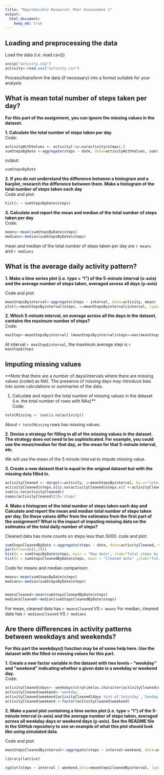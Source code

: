 ```yaml
---
title: "Reproducible Research: Peer Assessment 1"
output: 
  html_document:
    keep_md: true
---
```


## Loading and preprocessing the data

Load the data (i.e. read.csv())
```r
unzip("activity.zip")
activity<-read.csv("activity.csv")
```

Process/transform the data (if necessary) into a format suitable for your analysis


## What is mean total number of steps taken per day?

**For this part of the assignment, you can ignore the missing values in the dataset.**

**1. Calculate the total number of steps taken per day**  
Code:
```r
activityWithValues <- activity[!is.na(activity$steps),]
sumStepsByDate <-aggregate(steps ~ date, data=activityWithValues, sum)
```
output:
```r
sumStepsByDate
```

**2. If you do not understand the difference between a histogram and a barplot, research the difference between them. Make a histogram of the total number of steps taken each day**  
Code and plot:
```r

hist(x = sumStepsByDate$steps)
```

**3. Calculate and report the mean and median of the total number of steps taken per day**  
Code:
```r
means<-mean(sumStepsByDate$steps)
medians<-median(sumStepsByDate$steps)
```

mean and median of the total number of steps taken per day are `r means` and `r medians`


## What is the average daily activity pattern?  
**1. Make a time series plot (i.e. type = "l") of the 5-minute interval (x-axis) and the average number of steps taken, averaged across all days (y-axis)**  

Code and plot:
```r
meanStepsByinterval<-aggregate(steps ~ interval, data=activity, mean)
plot(y=meanStepsByinterval$steps, x=meanStepsByinterval$interval, type="l", ylab="Steps", xlab="Interval",  main="Mean Steps of a given interval")
```

**2. Which 5-minute interval, on average across all the days in the dataset, contains the maximum number of steps?**  
Code:
```r
maxStep<-meanStepsByinterval[ (meanStepsByinterval$steps==max(meanStepsByinterval$steps)),]
```
At interval `r maxStep$interval`, the maximum average step is `r maxStep$steps`

## Imputing missing values

**Note that there are a number of days/intervals where there are missing values (coded as NA). The presence of missing days may introduce bias into some calculations or summaries of the data.

1. Calculate and report the total number of missing values in the dataset (i.e. the total number of rows with NAs)**  
Code: 
```r
totalMissing <- sum(is.na(activity))
```
About `r totalMissing` rows has missing values.

**2. Devise a strategy for filling in all of the missing values in the dataset. The strategy does not need to be sophisticated. For example, you could use the mean/median for that day, or the mean for that 5-minute interval, etc.**  

We will use the mean of the 5 minute interval to impute missing value.


**3. Create a new dataset that is equal to the original dataset but with the missing data filled in.**  
```r
activityCleaned <- merge(x=activity, y=meanStepsByinterval, by.x="interval", by.y="interval", all.x=TRUE)
activityCleaned$steps.x[is.na(activityCleaned$steps.x)] <-activityCleaned$steps.y
sum(is.na(activityCleaned))
names(activityCleaned)[2]='steps'

```

**4. Make a histogram of the total number of steps taken each day and Calculate and report the mean and median total number of steps taken per day. Do these values differ from the estimates from the first part of the assignment? What is the impact of imputing missing data on the estimates of the total daily number of steps?**  

Cleaned data has more counts on steps less than 5000.
code and plot:
```r

sumStepsCleanedByDate <-aggregate(steps ~ date, data=activityCleaned, sum)
par(mfrow=(c(1,2)))
hist(x = sumStepsByDate$steps, main = "Raw data", xlab="Total steps by date")
hist(x = sumStepsCleanedByDate$steps, main = "Cleaned data" ,xlab="Total steps by date")
```

Code for means and median comparison:
```r
means<-mean(sumStepsByDate$steps)
medians<-median(sumStepsByDate$steps)


meansCleaned<-mean(sumStepsCleanedByDate$steps)
mediansCleaned<-median(sumStepsCleanedByDate$steps)

```

For mean, cleaned data has `r meansCleaned` VS `r means`
For median, cleaned data has `r mediansCleaned` VS `r medians`

## Are there differences in activity patterns between weekdays and weekends?
**For this part the weekdays() function may be of some help here. Use the dataset with the filled-in missing values for this part.  **

**1. Create a new factor variable in the dataset with two levels - "weekday" and "weekend" indicating whether a given date is a weekday or weekend day.**  
Code:
```r
activityCleaned$days<- weekdays(strptime(as.character(activityCleaned$date), "%Y-%m-%d"))
activityCleaned$weekend<-'weekday'
activityCleaned$weekend[activityCleaned$days %in% c('Saturday','Sunday')]<-'weekend'
activityCleaned$weekend <-factor(activityCleaned$weekend)

```

**2. Make a panel plot containing a time series plot (i.e. type = "l") of the 5-minute interval (x-axis) and the average number of steps taken, averaged across all weekday days or weekend days (y-axis). See the README file in the GitHub repository to see an example of what this plot should look like using simulated data.**  

Code and plot:
```r
meanStepsCleanedByinterval<-aggregate(steps ~ interval+weekend, data=activityCleaned, mean)

library(lattice)

xyplot(steps ~ interval | weekend,data=meanStepsCleanedByinterval, layout=c(1,2), type = "l", , main="Mean Steps of a given interval of Cleaned dataset")


```

